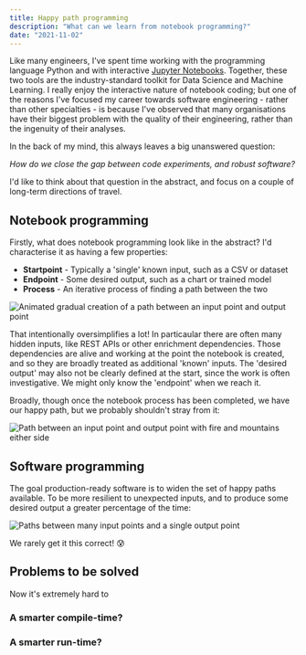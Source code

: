 ```yaml
---
title: Happy path programming
description: "What can we learn from notebook programming?"
date: "2021-11-02"
---
```


Like many engineers, I've spent time working with the programming language Python and with interactive [Jupyter Notebooks](https://jupyter.org/). Together, these two tools are the industry-standard toolkit for Data Science and Machine Learning. I really enjoy the interactive nature of notebook coding; but one of the reasons I've focused my career towards software engineering - rather than other specialties - is because I've observed that many organisations have their biggest problem with the quality of their engineering, rather than the ingenuity of their analyses.

In the back of my mind, this always leaves a big unanswered question:

<PullQuote>

_How do we close the gap between code experiments, and robust software?_

</PullQuote>

I'd like to think about that question in the abstract, and focus on a couple of long-term directions of travel.

## Notebook programming

Firstly, what does notebook programming look like in the abstract? I'd characterise it as having a few properties:

- **Startpoint** - Typically a 'single' known input, such as a CSV or dataset
- **Endpoint** - Some desired output, such as a chart or trained model
- **Process** - An iterative process of finding a path between the two

![Animated gradual creation of a path between an input point and output point](/notebooks-1-process.gif)

That intentionally oversimplifies a lot! In particaular there are often many hidden inputs, like REST APIs or other enrichment dependencies. Those dependencies are alive and working at the point the notebook is created, and so they are broadly treated as additional 'known' inputs. The 'desired output' may also not be clearly defined at the start, since the work is often investigative. We might only know the 'endpoint' when we reach it.

Broadly, though once the notebook process has been completed, we have our happy path, but we probably shouldn't stray from it:

![Path between an input point and output point with fire and mountains either side](/notebooks-2-outcome.png)

## Software programming

The goal production-ready software is to widen the set of happy paths available. To be more resilient to unexpected inputs, and to produce some desired output a greater percentage of the time:

![Paths between many input points and a single output point](/notebooks-3-software.png)

We rarely get it this correct! 😰

## Problems to be solved

Now it's extremely hard to

### A smarter compile-time?

### A smarter run-time?
